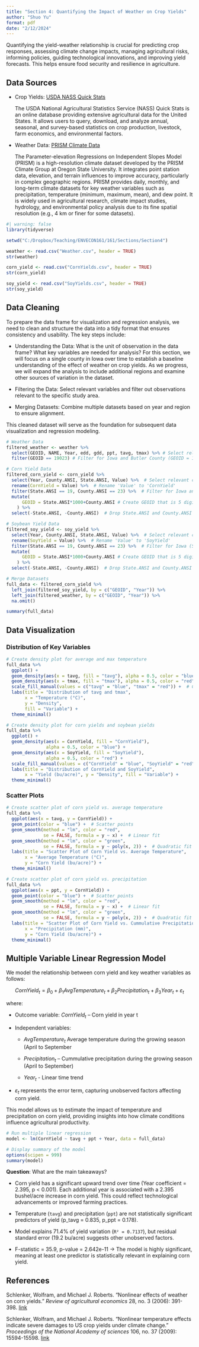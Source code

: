 ---
title: "Section 4: Quantifying the Impact of Weather on Crop Yields"
author: "Shuo Yu"
format: pdf
date: "2/12/2024"
---

Quantifying the yield-weather relationship is crucial for predicting crop responses, assessing climate change impacts, managing agricultural risks, informing policies, guiding technological innovations, and improving yield forecasts. This helps ensure food security and resilience in agriculture.

## Data Sources

-   Crop Yields: [USDA NASS Quick Stats](https://quickstats.nass.usda.gov/)

    The USDA National Agricultural Statistics Service (NASS) Quick Stats is an online database providing extensive agricultural data for the United States. It allows users to query, download, and analyze annual, seasonal, and survey-based statistics on crop production, livestock, farm economics, and environmental factors.

-   Weather Data: [PRISM Climate Data](https://www.prism.oregonstate.edu/)

    The Parameter-elevation Regressions on Independent Slopes Model (PRISM) is a high-resolution climate dataset developed by the PRISM Climate Group at Oregon State University. It integrates point station data, elevation, and terrain influences to improve accuracy, particularly in complex geographic regions. PRISM provides daily, monthly, and long-term climate datasets for key weather variables such as precipitation, temperature (minimum, maximum, mean), and dew point. It is widely used in agricultural research, climate impact studies, hydrology, and environmental policy analysis due to its fine spatial resolution (e.g., 4 km or finer for some datasets).

```{r}
#| warning: false
library(tidyverse)

setwd("C:/Dropbox/Teaching/ENVECON161/161/Sections/Section4")

weather <- read.csv("Weather.csv", header = TRUE)
str(weather)

corn_yield <- read.csv("CornYields.csv", header = TRUE)
str(corn_yield)

soy_yield <- read.csv("SoyYields.csv", header = TRUE)
str(soy_yield)
```

## Data Cleaning

To prepare the data frame for visualization and regression analysis, we need to clean and structure the data into a tidy format that ensures consistency and usability. The key steps include:

-   Understanding the Data: What is the unit of observation in the data frame? What key variables are needed for analysis? For this section, we will focus on a single county in Iowa over time to establish a baseline understanding of the effect of weather on crop yields. As we progress, we will expand the analysis to include additional regions and examine other sources of variation in the dataset.

-   Filtering the Data: Select relevant variables and filter out observations relevant to the specific study area.

-   Merging Datasets: Combine multiple datasets based on year and region to ensure alignment.

This cleaned dataset will serve as the foundation for subsequent data visualization and regression modeling.

```{r}
# Weather Data
filtered_weather <- weather %>%
  select(GEOID, NAME, Year, edd, gdd, ppt, tavg, tmax) %>% # Select relevant columns
  filter(GEOID == 19023) # Filter for Iowa and Butler County (GEOID = 19023)

# Corn Yield Data
filtered_corn_yield <- corn_yield %>%
  select(Year, County.ANSI, State.ANSI, Value) %>%  # Select relevant columns
  rename(CornYield = Value) %>%  # Rename 'Value' to 'CornYield'
  filter(State.ANSI == 19, County.ANSI == 23) %>%  # Filter for Iowa and Butler County
  mutate(
      GEOID = State.ANSI*1000+County.ANSI # Create GEOID that is 5 digits
    ) %>%
  select(-State.ANSI, -County.ANSI)  # Drop State.ANSI and County.ANSI

# Soybean Yield Data
filtered_soy_yield <- soy_yield %>%
  select(Year, County.ANSI, State.ANSI, Value) %>%  # Select relevant columns
  rename(SoyYield = Value) %>%  # Rename 'Value' to 'SoyYield'
  filter(State.ANSI == 19, County.ANSI == 23) %>%  # Filter for Iowa (State.ANSI = 19) and Butler County (County.ANSI = 23)
  mutate(
      GEOID = State.ANSI*1000+County.ANSI # Create GEOID that is 5 digits
    ) %>%
  select(-State.ANSI, -County.ANSI)  # Drop State.ANSI and County.ANSI

# Merge Datasets
full_data <- filtered_corn_yield %>%
  left_join(filtered_soy_yield, by = c("GEOID", "Year")) %>%
  left_join(filtered_weather, by = c("GEOID", "Year")) %>%
  na.omit()

summary(full_data)
```

## Data Visualization

### Distribution of Key Variables

```{r}
# Create density plot for average and max temperature
full_data %>%
  ggplot() +
  geom_density(aes(x = tavg, fill = "tavg"), alpha = 0.5, color = "blue") + 
  geom_density(aes(x = tmax, fill = "tmax"), alpha = 0.5, color = "red") +
  scale_fill_manual(values = c("tavg" = "blue", "tmax" = "red")) +  # Custom colors
  labs(title = "Distribution of tavg and tmax",
       x = "Temperature (°C)", 
       y = "Density", 
       fill = "Variable") +
  theme_minimal()
```

```{r}
# Create density plot for corn yields and soybean yields
full_data %>%
  ggplot() +
  geom_density(aes(x = CornYield, fill = "CornYield"), 
               alpha = 0.5, color = "blue") + 
  geom_density(aes(x = SoyYield, fill = "SoyYield"), 
               alpha = 0.5, color = "red") +
  scale_fill_manual(values = c("CornYield" = "blue", "SoyYield" = "red")) +  # Custom colors
  labs(title = "Distribution of CornYield and SoyYield",
       x = "Yield (bu/acre)", y = "Density", fill = "Variable") +
  theme_minimal()
```

### Scatter Plots

```{r}
# Create scatter plot of corn yield vs. average temperature
full_data %>%
  ggplot(aes(x = tavg, y = CornYield)) +
  geom_point(color = "blue") +  # Scatter points
  geom_smooth(method = "lm", color = "red", 
              se = FALSE, formula = y ~ x) +  # Linear fit
  geom_smooth(method = "lm", color = "green", 
              se = FALSE, formula = y ~ poly(x, 2)) +  # Quadratic fit
  labs(title = "Scatter Plot of Corn Yield vs. Average Temperature",
       x = "Average Temperature (°C)", 
       y = "Corn Yield (bu/acre)") +
  theme_minimal()
```

```{r}
# Create scatter plot of corn yield vs. precipitation
full_data %>%
  ggplot(aes(x = ppt, y = CornYield)) +
  geom_point(color = "blue") +  # Scatter points
  geom_smooth(method = "lm", color = "red", 
              se = FALSE, formula = y ~ x) +  # Linear fit
  geom_smooth(method = "lm", color = "green", 
              se = FALSE, formula = y ~ poly(x, 2)) +  # Quadratic fit
  labs(title = "Scatter Plot of Corn Yield vs. Cummulative Precipitation",
       x = "Precipitation (mm)", 
       y = "Corn Yield (bu/acre)") +
  theme_minimal()
```

## Multiple Variable Linear Regression Model

We model the relationship between corn yield and key weather variables as follows:

$$
CornYield_{t} = \beta_{0} + \beta_{1} AvgTemperature_{t} + \beta_{2} Precipitation_{t} + \beta_{3}Year_{t}  + \varepsilon_{t}
$$

where:

-   Outcome variable: $CornYield_{t}$ – Corn yield in year t

-   Independent variables:

    -   $AvgTemperature_{t}$ Average temperature during the growing season (April to September

    -   $Precipitation_{t}$ – Cummulative precipitation during the growing season (April to September)

    -   $Year_{t}$ - Linear time trend

-   $\varepsilon_{t}$ represents the error term, capturing unobserved factors affecting corn yield.

This model allows us to estimate the impact of temperature and precipitation on corn yield, providing insights into how climate conditions influence agricultural productivity.

```{r}
# Run multiple linear regression
model <- lm(CornYield ~ tavg + ppt + Year, data = full_data)

# Display summary of the model
options(scipen = 999)
summary(model)
```

**Question**: What are the main takeaways?

-   Corn yield has a significant upward trend over time (Year coefficient = 2.395, p \< 0.001). Each additional year is associated with a 2.395 bushel/acre increase in corn yield. This could reflect technological advancements or improved farming practices.

-   Temperature (`tavg`) and precipitation (`ppt`) are not statistically significant predictors of yield (p_tavg = 0.835, p_ppt = 0.178).

-   Model explains 71.4% of yield variation (`R² = 0.7137`), but residual standard error (19.2 bu/acre) suggests other unobserved factors. 

- F-statistic = 35.9, p-value = 2.642e-11 → The model is highly significant, meaning at least one predictor is statistically relevant in explaining corn yield.

## References

Schlenker, Wolfram, and Michael J. Roberts. "Nonlinear effects of weather on corn yields." *Review of agricultural economics* 28, no. 3 (2006): 391-398. [link](https://www.jstor.org/stable/pdf/3877185.pdf?casa_token=1Q--q-PURO0AAAAA:RvzW2R3qCUBOs4-IfWvlCFb-afd9G8ygKbcn2ffuQLaJdq1Mt-KJaKmcpKGEkr8m96mfLh3UHHbpl0-w2wq3RuFnkZN8xkZeseF_6sWseqSgeH9L6PY)

Schlenker, Wolfram, and Michael J. Roberts. "Nonlinear temperature effects indicate severe damages to US crop yields under climate change." *Proceedings of the National Academy of sciences* 106, no. 37 (2009): 15594-15598. [link](https://www.pnas.org/doi/pdf/10.1073/pnas.0906865106)
